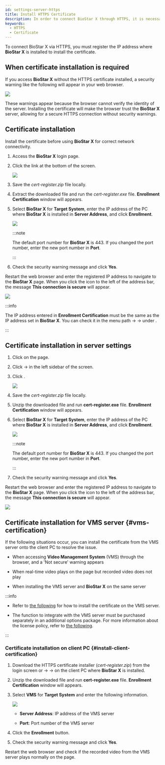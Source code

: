 ```yaml
---
id: settings-server-https
title: Install HTTPS Certificate
description: In order to connect BioStar X through HTTPS, it is necessary to register the IP address where BioStar X is installed and install the certificate.
keywords:
  - HTTPS
  - Certificate
---
```


To connect BioStar X via HTTPS, you must register the IP address where **BioStar X** is installed to install the certificate. 

## When certificate installation is required

If you access **BioStar X** without the HTTPS certificate installed, a security warning like the following will appear in your web browser.

<Image src='/img/biostarx-settings-server-not-secure.png' />

These warnings appear because the browser cannot verify the identity of the server. Installing the certificate will make the browser trust the **BioStar X** server, allowing for a secure HTTPS connection without security warnings.

## Certificate installation

Install the certificate before using **BioStar X** for correct network connectivity.

1. Access the **BioStar X** login page.

2. Click the <Cmd sid='auth.httpsDownload' /> link at the bottom of the screen.

   <Image src='/img/biostarx-settings-server-login-down-https-cert.png' />

3. Save the *cert-register.zip* file locally.

4. Extract the downloaded file and run the *cert-register.exe* file. **Enrollment Certification** window will appears.

5. Select **BioStar X** for **Target System**, enter the IP address of the PC where **BioStar X** is installed in **Server Address**, and click **Enrollment**.

   <Image src='/img/common/biostarx-settings-server-enrollment-certification.png' className='none' alone />

   :::note

   The default port number for **BioStar X** is 443. If you changed the port number, enter the new port number in **Port**.

   :::

6. Check the security warning message and click **Yes**.

Restart the web browser and enter the registered IP address to navigate to the **BioStar X** page. When you click the icon to the left of the address bar, the message **This connection is secure** will appear.

<Image src='/img/biostarx-settings-server-secure.png' />

:::info

The IP address entered in **Enrollment Certification** must be the same as the IP address set in **BioStar X**. You can check it in the menu path <Cmd sid='shell.header.setting' /> → <Cmd sid='setting.menu.server.root' /> → <Cmd sid='setting.menu.server.server' /> under <Cmd sid='setting.server.biostarIPAdress' product='2' />.

:::

## Certificate installation in server settings

1. Click <Cmd sid='shell.header.setting' /> on the <Cmd sid='shell.header.launcher' /> page.

2. Click <Cmd sid='setting.menu.server.root' /> → <Cmd sid="setting.https.https" product='2' /> in the left sidebar of the screen.

3. Click <Cmd sid="button.certDownload" product='2' />.

   <Image src='/img/biostarx-settings-server-https.png' className='none' />

4. Save the *cert-register.zip* file locally.

5. Unzip the downloaded file and run **cert-register.exe** file. **Enrollment Certification** window will appears.

6. Select **BioStar X** for **Target System**, enter the IP address of the PC where **BioStar X** is installed in **Server Address**, and click **Enrollment**.

   <Image src='/img/common/biostarx-settings-server-enrollment-certification.png' className='none' alone />

   :::note

   The default port number for **BioStar X** is 443. If you changed the port number, enter the new port number in **Port**.

   :::

7. Check the security warning message and click **Yes**.

Restart the web browser and enter the registered IP address to navigate to the **BioStar X** page. When you click the icon to the left of the address bar, the message **This connection is secure** will appear.

<Image src='/img/biostarx-settings-server-secure.png' />

## Certificate installation for VMS server {#vms-certification}

If the following situations occur, you can install the certificate from the VMS server onto the client PC to resolve the issue.

* When accessing **Video Management System** (VMS) through the browser, and a 'Not secure' warning appears

* When real-time video plays on the <Cmd sid='shell.header.arena' /> page but recorded video does not play

* When installing the VMS server and **BioStar X** on the same server

:::info

* Refer to [the following](settings-video-integration#install-vms-certification) for how to install the certificate on the VMS server.

* The function to integrate with the VMS server must be purchased separately in an additional options package. For more information about the license policy, refer to [the following](licensing).

:::

### Certificate installation on client PC {#install-client-certification}

1. Download the HTTPS certificate installer (*cert-register.zip*) from the login screen or <Cmd sid='shell.header.setting' /> → <Cmd sid='setting.menu.server.root' /> → <Cmd sid="setting.https.https" product='2' /> on the client PC where **BioStar X** is installed.

2. Unzip the downloaded file and run **cert-register.exe** file. **Enrollment Certification** window will appears.

3. Select **VMS** for **Target System** and enter the following information.

   <Image src='/img/common/biostarx-settings-server-enrollment-vms-certification.png' />

   * **Server Address**: IP address of the VMS server

   * **Port**: Port number of the VMS server

4. Click the **Enrollment** button.

5. Check the security warning message and click **Yes**.

Restart the web browser and check if the recorded video from the VMS server plays normally on the <Cmd sid='shell.header.arena' /> page.

